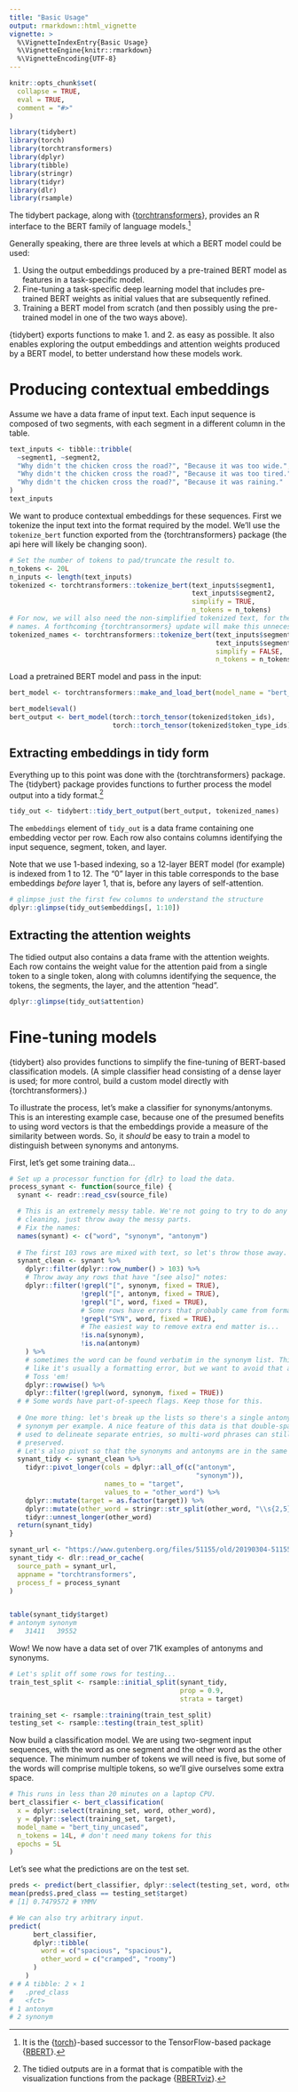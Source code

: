 ```yaml
---
title: "Basic Usage"
output: rmarkdown::html_vignette
vignette: >
  %\VignetteIndexEntry{Basic Usage}
  %\VignetteEngine{knitr::rmarkdown}
  %\VignetteEncoding{UTF-8}
---
```


```r
knitr::opts_chunk$set(
  collapse = TRUE,
  eval = TRUE,
  comment = "#>"
)
```

```r
library(tidybert)
library(torch)
library(torchtransformers)
library(dplyr)
library(tibble)
library(stringr)
library(tidyr)
library(dlr)
library(rsample)
```

The tidybert package, along with {[torchtransformers](https://github.com/macmillancontentscience/torchtransformers)}, provides an R interface to the BERT family of language models.^[It is the {[torch](https://torch.mlverse.org/)}-based successor to the TensorFlow-based package {[RBERT](https://github.com/jonathanbratt/RBERT)}.]

Generally speaking, there are three levels at which a BERT model could be used:

1. Using the output embeddings produced by a pre-trained BERT model as features in a task-specific model.
2. Fine-tuning a task-specific deep learning model that includes pre-trained BERT weights as initial values that are subsequently refined.
3. Training a BERT model from scratch (and then possibly using the pre-trained model in one of the two ways above).


{tidybert} exports functions to make 1. and 2. as easy as possible. 
It also enables exploring the output embeddings and attention weights produced by a BERT model, to better understand how these models work.

# Producing contextual embeddings

Assume we have a data frame of input text. 
Each input sequence is composed of two segments, with each segment in a different column in the table.

```r
text_inputs <- tibble::tribble(
  ~segment1, ~segment2,
  "Why didn't the chicken cross the road?", "Because it was too wide.",
  "Why didn't the chicken cross the road?", "Because it was too tired.",
  "Why didn't the chicken cross the road?", "Because it was raining."
)
text_inputs
```

We want to produce contextual embeddings for these sequences.
First we tokenize the input text into the format required by the model. 
We'll use the `tokenize_bert` function exported from the {torchtransformers} package (the api here will likely be
changing soon).

```r
# Set the number of tokens to pad/truncate the result to.
n_tokens <- 20L
n_inputs <- length(text_inputs)
tokenized <- torchtransformers::tokenize_bert(text_inputs$segment1,
                                              text_inputs$segment2,
                                              simplify = TRUE,
                                              n_tokens = n_tokens)
# For now, we will also need the non-simplified tokenized text, for the token
# names. A forthcoming {torchtransormers} update will make this unnecessary. 
tokenized_names <- torchtransformers::tokenize_bert(text_inputs$segment1,
                                                    text_inputs$segment2,
                                                    simplify = FALSE,
                                                    n_tokens = n_tokens)
```

Load a pretrained BERT model and pass in the input:

```r
bert_model <- torchtransformers::make_and_load_bert(model_name = "bert_base_uncased")

bert_model$eval() 
bert_output <- bert_model(torch::torch_tensor(tokenized$token_ids), 
                          torch::torch_tensor(tokenized$token_type_ids))
```

## Extracting embeddings in tidy form

Everything up to this point was done with the {torchtransformers} package. 
The {tidybert} package provides functions to further process the model output into a tidy format.^[The tidied outputs are in a format that is compatible with the visualization functions from the package {[RBERTviz](https://github.com/jonathanbratt/RBERTviz)}.]

```r
tidy_out <- tidybert::tidy_bert_output(bert_output, tokenized_names)
```

The `embeddings` element of `tidy_out` is a data frame containing one embedding vector per row. 
Each row also contains columns identifying the input sequence, segment, token, and layer. 

Note that we use 1-based indexing, so a 12-layer BERT model (for example) is indexed from 1 to 12. 
The "0" layer in this table corresponds to the base embeddings *before* layer 1, that is, before any layers of self-attention.

```r
# glimpse just the first few columns to understand the structure
dplyr::glimpse(tidy_out$embeddings[, 1:10])
```


## Extracting the attention weights

The tidied output also contains a data frame with the attention weights.
Each row contains the weight value for the attention paid from a single token to a single token, along with columns identifying the sequence, the tokens, the segments, the layer, and the attention "head".

```r
dplyr::glimpse(tidy_out$attention)
```


# Fine-tuning models

{tidybert} also provides functions to simplify the fine-tuning of BERT-based classification models. 
(A simple classifier head consisting of a dense layer is used; for more control, build a custom model directly with {torchtransformers}.)

To illustrate the process, let's make a classifier for synonyms/antonyms.
This is an interesting example case, because one of the presumed benefits to using word vectors is that the embeddings provide a measure of the similarity between words. 
So, it _should_ be easy to train a model to distinguish between synonyms and antonyms.

First, let's get some training data...

```r
# Set up a processor function for {dlr} to load the data.
process_synant <- function(source_file) {
  synant <- readr::read_csv(source_file)

  # This is an extremely messy table. We're not going to try to do any real
  # cleaning, just throw away the messy parts. 
  # Fix the names:
  names(synant) <- c("word", "synonym", "antonym")
  
  # The first 103 rows are mixed with text, so let's throw those away.
  synant_clean <- synant %>% 
    dplyr::filter(dplyr::row_number() > 103) %>% 
    # Throw away any rows that have "[see also]" notes:
    dplyr::filter(!grepl("[", synonym, fixed = TRUE),
                  !grepl("[", antonym, fixed = TRUE),
                  !grepl("[", word, fixed = TRUE),
                  # Some rows have errors that probably came from formatting
                  !grepl("SYN", word, fixed = TRUE),
                  # The easiest way to remove extra end matter is...
                  !is.na(synonym),
                  !is.na(antonym)
    ) %>% 
    # sometimes the word can be found verbatim in the synonym list. This looks
    # like it's usually a formatting error, but we want to avoid that anyway.
    # Toss 'em!
    dplyr::rowwise() %>% 
    dplyr::filter(!grepl(word, synonym, fixed = TRUE))
  # # Some words have part-of-speech flags. Keep those for this.
  
  # One more thing: let's break up the lists so there's a single antonym or
  # synonym per example. A nice feature of this data is that double-spaces are
  # used to delineate separate entries, so multi-word phrases can still be
  # preserved.
  # Let's also pivot so that the synonyms and antonyms are in the same column.
  synant_tidy <- synant_clean %>% 
    tidyr::pivot_longer(cols = dplyr::all_of(c("antonym", 
                                               "synonym")),
                        names_to = "target",
                        values_to = "other_word") %>% 
    dplyr::mutate(target = as.factor(target)) %>% 
    dplyr::mutate(other_word = stringr::str_split(other_word, "\\s{2,5}")) %>% 
    tidyr::unnest_longer(other_word)
  return(synant_tidy)
}

synant_url <- "https://www.gutenberg.org/files/51155/old/20190304-51155.csv"
synant_tidy <- dlr::read_or_cache(
  source_path = synant_url,
  appname = "torchtransformers",
  process_f = process_synant
)


table(synant_tidy$target)
# antonym synonym 
#   31411   39552 
```

Wow! We now have a data set of over 71K examples of antonyms and synonyms.

```r
# Let's split off some rows for testing...
train_test_split <- rsample::initial_split(synant_tidy,
                                           prop = 0.9,
                                           strata = target)

training_set <- rsample::training(train_test_split)
testing_set <- rsample::testing(train_test_split)
```

Now build a classification model.
We are using two-segment input sequences, with the word as one segment and the other word as the other sequence. 
The minimum number of tokens we will need is five, but some of the words will comprise multiple tokens, so we'll give ourselves some extra space.

```r
# This runs in less than 20 minutes on a laptop CPU.
bert_classifier <- bert_classification(
  x = dplyr::select(training_set, word, other_word),
  y = dplyr::select(training_set, target),
  model_name = "bert_tiny_uncased",
  n_tokens = 14L, # don't need many tokens for this
  epochs = 5L
)
```

Let's see what the predictions are on the test set.

```r
preds <- predict(bert_classifier, dplyr::select(testing_set, word, other_word))
mean(preds$.pred_class == testing_set$target)
# [1] 0.7479572 # YMMV

# We can also try arbitrary input.
predict(
      bert_classifier,
      dplyr::tibble(
        word = c("spacious", "spacious"),
        other_word = c("cramped", "roomy")
      )
    )
# # A tibble: 2 × 1
#   .pred_class
#   <fct>      
# 1 antonym    
# 2 synonym 
```


